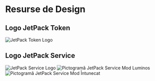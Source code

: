 # Resurse de Design

## Logo JetPack Token

![JetPack Token Logo](/images/jetpack.svg)

## Logo JetPack Service

![JetPack Service Logo](/images/jetpack_image.png)
![Pictogramă JetPack Service Mod Luminos](/images/jetpack_logo.svg)
![Pictogramă JetPack Service Mod Întunecat](/images/jetpack_logo_dark.svg)